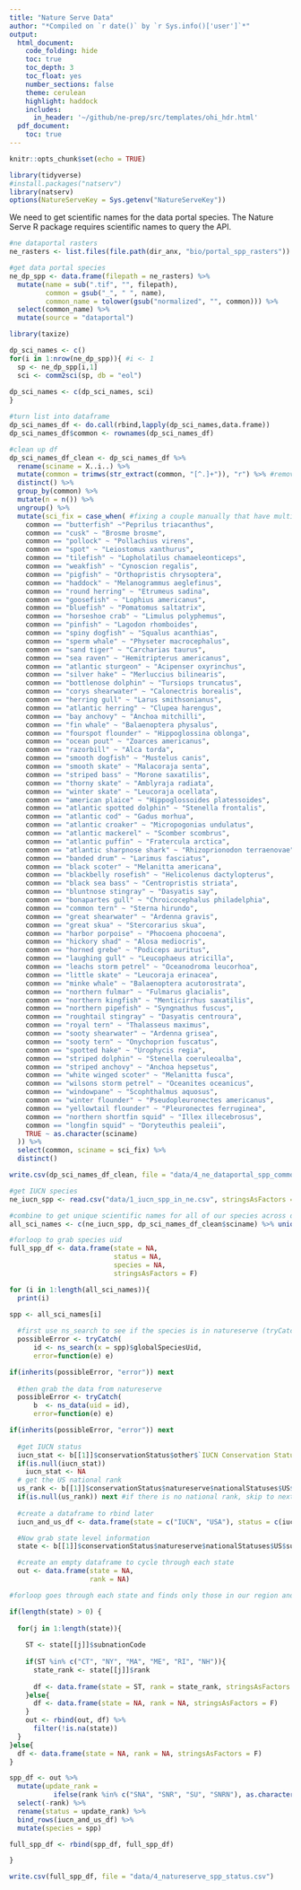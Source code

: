 ```yaml
---
title: "Nature Serve Data"
author: "*Compiled on `r date()` by `r Sys.info()['user']`*"
output: 
  html_document:
    code_folding: hide
    toc: true
    toc_depth: 3
    toc_float: yes
    number_sections: false
    theme: cerulean
    highlight: haddock
    includes: 
      in_header: '~/github/ne-prep/src/templates/ohi_hdr.html'
  pdf_document:
    toc: true
---
```


```r
knitr::opts_chunk$set(echo = TRUE)
```

```r
library(tidyverse)
#install.packages("natserv")
library(natserv)
options(NatureServeKey = Sys.getenv("NatureServeKey"))
```

We need to get scientific names for the data portal species. The Nature Serve R package requires scientific names to query the API.
```r
#ne dataportal rasters
ne_rasters <- list.files(file.path(dir_anx, "bio/portal_spp_rasters"))

#get data portal species
ne_dp_spp <- data.frame(filepath = ne_rasters) %>%
  mutate(name = sub(".tif", "", filepath),
         common = gsub("_", " ", name),
         common_name = tolower(gsub("normalized", "", common))) %>%
  select(common_name) %>%
  mutate(source = "dataportal")
```

```r
library(taxize)

dp_sci_names <- c()
for(i in 1:nrow(ne_dp_spp)){ #i <- 1
  sp <- ne_dp_spp[i,1]
  sci <- comm2sci(sp, db = "eol")
  
dp_sci_names <- c(dp_sci_names, sci)
}

#turn list into dataframe
dp_sci_names_df <- do.call(rbind,lapply(dp_sci_names,data.frame))
dp_sci_names_df$common <- rownames(dp_sci_names_df)

#clean up df
dp_sci_names_df_clean <- dp_sci_names_df %>%
  rename(sciname = X..i..) %>%
  mutate(common = trimws(str_extract(common, "[^.]+")), "r") %>% #remove numbers
  distinct() %>%
  group_by(common) %>%
  mutate(n = n()) %>%
  ungroup() %>%
  mutate(sci_fix = case_when( #fixing a couple manually that have multiple scinames AND adding sci name 
    common == "butterfish" ~"Peprilus triacanthus",
    common == "cusk" ~ "Brosme brosme",
    common == "pollock" ~ "Pollachius virens",
    common == "spot" ~ "Leiostomus xanthurus",
    common == "tilefish" ~ "Lopholatilus chamaeleonticeps",
    common == "weakfish" ~ "Cynoscion regalis",
    common == "pigfish" ~ "Orthopristis chrysoptera",
    common == "haddock" ~ "Melanogrammus aeglefinus",
    common == "round herring" ~ "Etrumeus sadina",
    common == "goosefish" ~ "Lophius americanus",
    common == "bluefish" ~ "Pomatomus saltatrix",
    common == "horseshoe crab" ~ "Limulus polyphemus",
    common == "pinfish" ~ "Lagodon rhomboides",
    common == "spiny dogfish" ~ "Squalus acanthias",
    common == "sperm whale" ~ "Physeter macrocephalus",
    common == "sand tiger" ~ "Carcharias taurus",
    common == "sea raven" ~ "Hemitripterus americanus",
    common == "atlantic sturgeon" ~ "Acipenser oxyrinchus",
    common == "silver hake" ~ "Merluccius bilinearis",
    common == "bottlenose dolphin" ~ "Tursiops truncatus",
    common == "corys shearwater" ~ "Calonectris borealis",
    common == "herring gull" ~ "Larus smithsonianus",
    common == "atlantic herring" ~ "Clupea harengus",
    common == "bay anchovy" ~ "Anchoa mitchilli",
    common == "fin whale" ~ "Balaenoptera physalus",
    common == "fourspot flounder" ~ "Hippoglossina oblonga",
    common == "ocean pout" ~ "Zoarces americanus",
    common == "razorbill" ~ "Alca torda",
    common == "smooth dogfish" ~ "Mustelus canis",
    common == "smooth skate" ~ "Malacoraja senta",
    common == "striped bass" ~ "Morone saxatilis",
    common == "thorny skate" ~ "Amblyraja radiata",
    common == "winter skate" ~ "Leucoraja ocellata",
    common == "american plaice" ~ "Hippoglossoides platessoides",
    common == "atlantic spotted dolphin" ~ "Stenella frontalis",
    common == "atlantic cod" ~ "Gadus morhua",
    common == "atlantic croaker" ~ "Micropogonias undulatus",
    common == "atlantic mackerel" ~ "Scomber scombrus",
    common == "atlantic puffin" ~ "Fratercula arctica",
    common == "atlantic sharpnose shark" ~ "Rhizoprionodon terraenovae",
    common == "banded drum" ~ "Larimus fasciatus",
    common == "black scoter" ~ "Melanitta americana",
    common == "blackbelly rosefish" ~ "Helicolenus dactylopterus",
    common == "black sea bass" ~ "Centropristis striata",
    common == "bluntnose stingray" ~ "Dasyatis say",
    common == "bonapartes gull" ~ "Chroicocephalus philadelphia",
    common == "common tern" ~ "Sterna hirundo",
    common == "great shearwater" ~ "Ardenna gravis",
    common == "great skua" ~ "Stercorarius skua",
    common == "harbor porpoise" ~ "Phocoena phocoena",
    common == "hickory shad" ~ "Alosa mediocris",
    common == "horned grebe" ~ "Podiceps auritus",
    common == "laughing gull" ~ "Leucophaeus atricilla",
    common == "leachs storm petrel" ~ "Oceanodroma leucorhoa",
    common == "little skate" ~ "Leucoraja erinacea",
    common == "minke whale" ~ "Balaenoptera acutorostrata",
    common == "northern fulmar" ~ "Fulmarus glacialis",
    common == "northern kingfish" ~ "Menticirrhus saxatilis",
    common == "northern pipefish" ~ "Syngnathus fuscus",
    common == "roughtail stingray" ~ "Dasyatis centroura",
    common == "royal tern" ~ "Thalasseus maximus",
    common == "sooty shearwater" ~ "Ardenna grisea",
    common == "sooty tern" ~ "Onychoprion fuscatus",
    common == "spotted hake" ~ "Urophycis regia",
    common == "striped dolphin" ~ "Stenella coeruleoalba",
    common == "striped anchovy" ~ "Anchoa hepsetus",
    common == "white winged scoter" ~ "Melanitta fusca",
    common == "wilsons storm petrel" ~ "Oceanites oceanicus",
    common == "windowpane" ~ "Scophthalmus aquosus",
    common == "winter flounder" ~ "Pseudopleuronectes americanus",
    common == "yellowtail flounder" ~ "Pleuronectes ferruginea",
    common == "northern shortfin squid" ~ "Illex illecebrosus",
    common == "longfin squid" ~ "Doryteuthis pealeii",
    TRUE ~ as.character(sciname)
  )) %>%
  select(common, sciname = sci_fix) %>%
  distinct() 

write.csv(dp_sci_names_df_clean, file = "data/4_ne_dataportal_spp_common_sci.csv")
```

```r
#get IUCN species
ne_iucn_spp <- read.csv("data/1_iucn_spp_in_ne.csv", stringsAsFactors = F)$sciname

#combine to get unique scientific names for all of our species across data portal and iucn maps
all_sci_names <- c(ne_iucn_spp, dp_sci_names_df_clean$sciname) %>% unique()
```

```r

#forloop to grab species uid
full_spp_df <- data.frame(state = NA,
                          status = NA,
                          species = NA,
                          stringsAsFactors = F)

for (i in 1:length(all_sci_names)){
  print(i)
  
spp <- all_sci_names[i]  

  #first use ns_search to see if the species is in natureserve (tryCatch will skip to next if it's not)
  possibleError <- tryCatch(
      id <- ns_search(x = spp)$globalSpeciesUid,
      error=function(e) e)

if(inherits(possibleError, "error")) next
  
  #then grab the data from natureserve
  possibleError <- tryCatch(
      b  <- ns_data(uid = id),
      error=function(e) e)

if(inherits(possibleError, "error")) next
  
  #get IUCN status
  iucn_stat <- b[[1]]$conservationStatus$other$`IUCN Conservation Status`$statusDescription
  if(is.null(iucn_stat))
    iucn_stat <- NA
  # get the US national rank
  us_rank <- b[[1]]$conservationStatus$natureserve$nationalStatuses$US$rank
  if(is.null(us_rank)) next #if there is no national rank, skip to next species
  
  #create a dataframe to rbind later
  iucn_and_us_df <- data.frame(state = c("IUCN", "USA"), status = c(iucn_stat, us_rank), stringsAsFactors = F) 

  #Now grab state level information
  state <- b[[1]]$conservationStatus$natureserve$nationalStatuses$US$subnationalStatuses

  #create an empty dataframe to cycle through each state
  out <- data.frame(state = NA,
                    rank = NA)

#forloop goes through each state and finds only those in our region and gets that info. Output is a dataframe

if(length(state) > 0) {
  
  for(j in 1:length(state)){
    
    ST <- state[[j]]$subnationCode
  
    if(ST %in% c("CT", "NY", "MA", "ME", "RI", "NH")){
      state_rank <- state[[j]]$rank
      
      df <- data.frame(state = ST, rank = state_rank, stringsAsFactors = F)
    }else{
      df <- data.frame(state = NA, rank = NA, stringsAsFactors = F)
    }
    out <- rbind(out, df) %>%
      filter(!is.na(state))
  }
}else{
  df <- data.frame(state = NA, rank = NA, stringsAsFactors = F)
}

spp_df <- out %>%
  mutate(update_rank = 
           ifelse(rank %in% c("SNA", "SNR", "SU", "SNRN"), as.character(us_rank), as.character(rank))) %>%
  select(-rank) %>%
  rename(status = update_rank) %>%
  bind_rows(iucn_and_us_df) %>%
  mutate(species = spp)

full_spp_df <- rbind(spp_df, full_spp_df) 

}

write.csv(full_spp_df, file = "data/4_natureserve_spp_status.csv")
```

